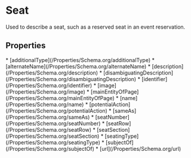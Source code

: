   
# Seat

Used to describe a seat, such as a reserved seat in an event reservation.

## Properties

<Grid>
* [additionalType](/Properties/Schema.org/additionalType)
* [alternateName](/Properties/Schema.org/alternateName)
* [description](/Properties/Schema.org/description)
* [disambiguatingDescription](/Properties/Schema.org/disambiguatingDescription)
* [identifier](/Properties/Schema.org/identifier)
* [image](/Properties/Schema.org/image)
* [mainEntityOfPage](/Properties/Schema.org/mainEntityOfPage)
* [name](/Properties/Schema.org/name)
* [potentialAction](/Properties/Schema.org/potentialAction)
* [sameAs](/Properties/Schema.org/sameAs)
* [seatNumber](/Properties/Schema.org/seatNumber)
* [seatRow](/Properties/Schema.org/seatRow)
* [seatSection](/Properties/Schema.org/seatSection)
* [seatingType](/Properties/Schema.org/seatingType)
* [subjectOf](/Properties/Schema.org/subjectOf)
* [url](/Properties/Schema.org/url)
</Grid>


